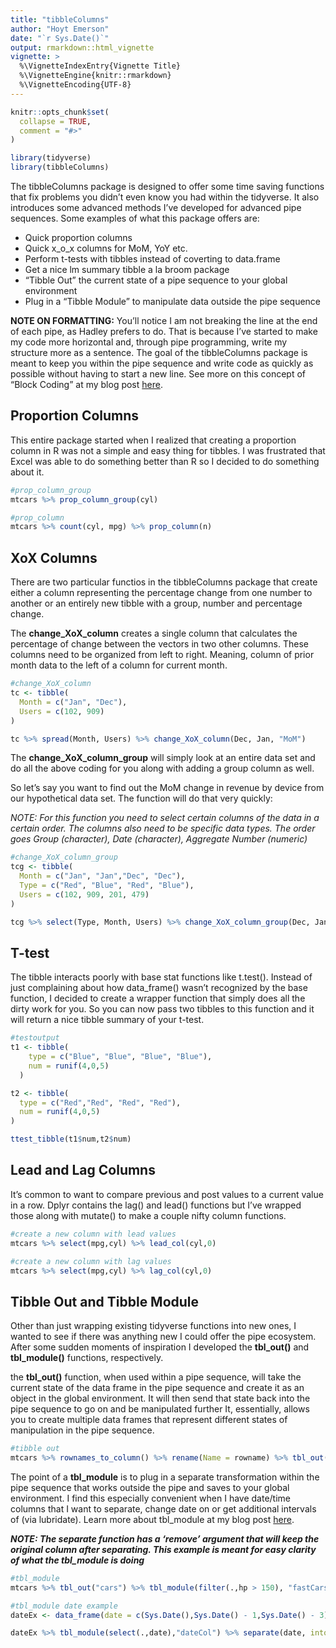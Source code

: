 ```yaml
---
title: "tibbleColumns"
author: "Hoyt Emerson"
date: "`r Sys.Date()`"
output: rmarkdown::html_vignette
vignette: >
  %\VignetteIndexEntry{Vignette Title}
  %\VignetteEngine{knitr::rmarkdown}
  %\VignetteEncoding{UTF-8}
---
```


```r
knitr::opts_chunk$set(
  collapse = TRUE,
  comment = "#>"
)
```
```r
library(tidyverse)
library(tibbleColumns)
```
The tibbleColumns package is designed to offer some time saving functions that fix problems you didn't even know you had within the tidyverse. It also introduces some advanced methods I've developed for advanced pipe sequences. Some examples of what this package offers are:

- Quick proportion columns
- Quick x_o_x columns for MoM, YoY etc.
- Perform t-tests with tibbles instead of coverting to data.frame
- Get a nice lm summary tibble a la broom package
- "Tibble Out" the current state of a pipe sequence to your global environment
- Plug in a "Tibble Module" to manipulate data outside the pipe sequence

**NOTE ON FORMATTING:** You'll notice I am not breaking the line at the end of each pipe, as Hadley prefers to do. That is because I've started to make my code more horizontal and, through pipe programming, write my structure more as a sentence. The goal of the tibbleColumns package is meant to keep you within the pipe sequence and write code as quickly as possible without having to start a new line. See more on this concept of "Block Coding" at my blog post [here](https://hoytemerson.wordpress.com/2017/11/08/tidyverse-block-coding-concepts/).

## Proportion Columns

This entire package started when I realized that creating a proportion column in R was not a simple and easy thing for tibbles. I was frustrated that Excel was able to do something better than R so I decided to do something about it.

```r
#prop_column_group
mtcars %>% prop_column_group(cyl)

#prop_column
mtcars %>% count(cyl, mpg) %>% prop_column(n)
```

## XoX Columns

There are two particular functios in the tibbleColumns package that create either a column representing the percentage change from one number to another or an entirely new tibble with a group, number and percentage change.

The **change_XoX_column** creates a single column that calculates the percentage of change between the vectors in two other columns. These columns need to be organized from left to right. Meaning, column of prior month data to the left of a column for current month.

```r
#change_XoX_column
tc <- tibble(
  Month = c("Jan", "Dec"),
  Users = c(102, 909)
)

tc %>% spread(Month, Users) %>% change_XoX_column(Dec, Jan, "MoM")
```

The **change_XoX_column_group** will simply look at an entire data set and do all the above coding for you along with adding a group column as well.

So let’s say you want to find out the MoM change in revenue by device from our hypothetical data set. The function will do that very quickly:

<em>NOTE: For this function you need to select certain columns of the data in a certain order. The columns also need to be specific data types. The order goes Group (character), Date (character), Aggregate Number (numeric)</em>

```r
#change_XoX_column_group
tcg <- tibble(
  Month = c("Jan", "Jan","Dec", "Dec"),
  Type = c("Red", "Blue", "Red", "Blue"),
  Users = c(102, 909, 201, 479)
)

tcg %>% select(Type, Month, Users) %>% change_XoX_column_group(Dec, Jan, "MoM")
```

## T-test

The tibble interacts poorly with base stat functions like t.test(). Instead of just complaining about how data_frame() wasn’t recognized by the base function, I decided to create a wrapper function that simply does all the dirty work for you. So you can now pass two tibbles to this function and it will return a nice tibble summary of your t-test.

```r
#testoutput
t1 <- tibble(
    type = c("Blue", "Blue", "Blue", "Blue"),
    num = runif(4,0,5)
  )

t2 <- tibble(
  type = c("Red","Red", "Red", "Red"),
  num = runif(4,0,5)
)

ttest_tibble(t1$num,t2$num)
```

## Lead and Lag Columns

It's common to want to compare previous and post values to a current value in a row. Dplyr contains the lag() and lead() functions but I've wrapped those along with mutate() to make a couple nifty column functions.

```r
#create a new column with lead values
mtcars %>% select(mpg,cyl) %>% lead_col(cyl,0)

#create a new column with lag values
mtcars %>% select(mpg,cyl) %>% lag_col(cyl,0)
```

## Tibble Out and Tibble Module

Other than just wrapping existing tidyverse functions into new ones, I wanted to see if there was anything new I could offer the pipe ecosystem. After some sudden moments of inspiration I developed the **tbl_out()** and **tbl_module()** functions, respectively.

the **tbl_out()** function, when used within a pipe sequence, will take the current state of the data frame in the pipe sequence and create it as an object in the global environment. It will then send that state back into the pipe sequence to go on and be manipulated further It, essentially, allows you to create multiple data frames that represent different states of manipulation in the pipe sequence.

```r
#tibble out
mtcars %>% rownames_to_column() %>% rename(Name = rowname) %>% tbl_out("cars") %>% select(cyl,hp,mpg) %>% tbl_out("cars1") %>% mutate(Calc = hp/mpg) %>% round(0) %>% tbl_out("roundOut") %>% lm_summary_tibble("mpg") %>% tbl_out("lmOut")
```

The point of a **tbl_module** is to plug in a separate transformation within the pipe sequence that works outside the pipe and saves to your global environment. I find this especially convenient when I have date/time columns that I want to separate, change date on or get additional intervals of (via lubridate). Learn more about tbl_module at my blog post [here](https://hoytemerson.wordpress.com/2018/02/17/tidyverse-advanced-tibble-modules/).

<em>**NOTE: The separate function has a 'remove' argument that will keep the original column after separating. This example is meant for easy clarity of what the tbl_module is doing**</em>

```r
#tbl_module
mtcars %>% tbl_out("cars") %>% tbl_module(filter(.,hp > 150), "fastCars") %>% tbl_lookup(cyl) %>% tbl_out("cylList")

#tbl_module date example
dateEx <- data_frame(date = c(Sys.Date(),Sys.Date() - 1,Sys.Date() - 3), num = rnorm(3))

dateEx %>% tbl_module(select(.,date),"dateCol") %>% separate(date, into = c("year","month","day")) %>% bind_cols(dateCol,.)
```